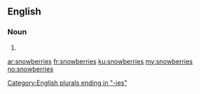 ==English==

===Noun===
{{head|en}}

# {{plural of|snowberry}}

[[Category:English plurals ending in "-ies"]]

[[ar:snowberries]]
[[fr:snowberries]]
[[ku:snowberries]]
[[my:snowberries]]
[[no:snowberries]]